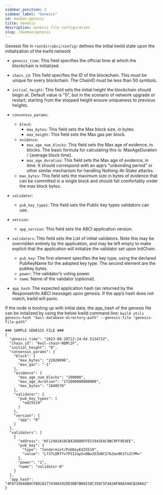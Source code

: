```yaml
---
sidebar_position: 2
sidebar_label: "Genesis"
id: daemon-genesis
title: Genesis
description: Genesis file configuration
slug: /daemon/genesis
---
```

Genesis file in `rootdir/abci/config/` defines the initial kwild state upon the initialization of the kwild network

- `genesis_time`: This field specifies the official time at which the blockchain is initialized.

- `chain_id`: This field specifies the ID of the blockchain. This must be unique for every blockchain. The ChainID must be less than 50 symbols.

- `initial_height`: This field sets the initial height the blockchain should begin at. Default value is "0", but in the scenario of network upgrade or restart, starting from the stopped height ensure uniqueness to previous heights.  

- `consensus_params`:
    - `block`:
        - `max_bytes`: This field sets the Max block size, in bytes.
        - `max_height`: This field sets the Max gas per block.
    - `evidence`:
        - `max_age_num_blocks`: This field sets the Max age of evidence, in blocks. The basic formula for calculating this is: MaxAgeDuration / {average block time}.
        - `max_age_duration`: This field sets the Max age of evidence, in time. It should correspond with an app’s “unbonding period” or other similar mechanism for handling Nothing-At-Stake attacks.
    - `max_bytes`: This field sets the maximum size in bytes of evidence that can be committed in a single block and should fall comfortably under the max block bytes.
- `validator`:
    -  `pub_key_types`: This field sets the Public key types validators can use.
- `version`:
    - `app_version`: This field sets the ABCI application version.
- `validators`: This field sets the List of initial validators. Note this may be overridden entirely by the application, and may be left empty to make explicit that the application will initialize the validator set upon InitChain.
    - `pub_key`: The first element specifies the key type, using the declared PubKeyName for the adopted key type. The second element are the pubkey bytes.
    - `power`: The validator’s voting power.
    - `name`: Name of the validator (optional).
- `app_hash`: The expected application hash (as returned by the ResponseInfo ABCI message) upon genesis. If the app’s hash does not match, kwild will panic.


If the node is booting up with initial data, the app_hash of the genesis file can be initalized by using the below kwild command line:
`kwild utils genesis-hash "kwil-database-directory-path" --genesis-file "genesis-file-path"`



```
### SAMPLE GENESIS FILE ###
{
  "genesis_time": "2023-08-28T22:24:04.513472Z",
  "chain_id": "kwil-chain-RQMl2F",
  "initial_height": "0",
  "consensus_params": {
    "block": {
      "max_bytes": "22020096",
      "max_gas": "-1"
    },
    "evidence": {
      "max_age_num_blocks": "100000",
      "max_age_duration": "172800000000000",
      "max_bytes": "1048576"
    },
    "validator": {
      "pub_key_types": [
        "ed25519"
      ]
    },
    "version": {
      "app": "0"
    }
  },
  "validators": [
    {
      "address": "6F129A1818CB42DD80FFE51943EAC0BC9FF9E4EE",
      "pub_key": {
        "type": "tendermint/PubKeyEd25519",
        "value": "L737LDRTYv7P5I2apSxOBwJD3U0CS7b2eo9K37s2lPM="
      },
      "power": "1",
      "name": "validator-0"
    }
  ],
  "app_hash": "4F8735846B8CFB01A277430A392DD3DB7B66510C358C5F4A2AF88A348CB20A62"
}
```